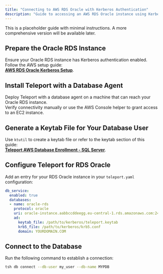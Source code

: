 ```yaml
---
title: "Connecting to AWS RDS Oracle with Kerberos Authentication"
description: "Guide to accessing an AWS RDS Oracle instance using Kerberos authentication."
---
```


This is a placeholder guide with minimal instructions. A more comprehensive version will be available later.


## Prepare the Oracle RDS Instance  
Ensure your Oracle RDS instance has Kerberos authentication enabled. Follow the AWS setup guide:  
[**AWS RDS Oracle Kerberos Setup**](https://docs.aws.amazon.com/AmazonRDS/latest/UserGuide/oracle-kerberos-setting-up.html).

## Install Teleport with a Database Agent  
Deploy Teleport with a database agent on a machine that can reach your Oracle RDS instance.  
Verify connectivity manually or use the AWS Console helper to grant access to an EC2 instance.

## Generate a Keytab File for Your Database User  
Use `ktutil` to create a keytab file or refer to the keytab section of this guide:  
[**Teleport AWS Database Enrollment - SQL Server**](https://goteleport.com/docs/enroll-resources/database-access/enroll-aws-databases/sql-server-ad/).

## Configure Teleport for RDS Oracle  
Add an entry for your RDS Oracle instance in your `teleport.yaml` configuration:

```yaml
db_service:
  enabled: true
  databases:
  - name: oracle-rds
    protocol: oracle
    uri: oracle-instance.aabbccddeegg.eu-central-1.rds.amazonaws.com:2484
    ad:
      keytab_file: /path/to/kerberos/teleport.keytab
      krb5_file: /path/to/kerberos/krb5.conf
      domain: YOURDOMAIN.COM
```

## Connect to the Database  
Run the following command to establish a connection:

```sh
tsh db connect --db-user my_user --db-name MYPDB
```
